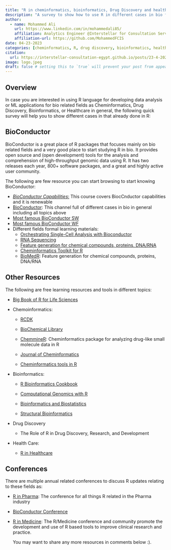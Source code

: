 ```yaml
---
title: "R in cheminformatics, bioinformatics, Drug Discovery and healthcare"
description: "A survey to show how to use R in different cases in bio fields"
author:
  - name: Mohammed Ali
    url: https://www.linkedin.com/in/mohammedali85/
    affiliation: Analytics Engineer @Interstellar for Consultation Services | EgyptR and AfricaR Communities leadership member
    affiliation-url: https://github.com/MohammedFCIS 
date: 04-23-2023
categories: [cheminformatics, R, drug discovery, bioinformatics, healthcare] # self-defined categories
citation: 
  url: https://interstellar-consultation-egypt.github.io/posts/23-4-2023-pharma-in-r 
image: logo.jpeg
draft: false # setting this to `true` will prevent your post from appearing on your listing page until you're ready!
---
```


## Overview

In case you are interested in using R language for developing data analysis or ML applications for bio related fields as Cheminformatics, Drug Discovery, Bioinformatics, or Healthcare in general, the following quick survey will help you to show different cases in that already done in R:

## BioConductor

BioConductor is a great place of R packages that focuses mainly on bio related fields and a very good place to start studying R in bio. It provides open source and (open development) tools for the analysis and comprehension of high-throughput genomic data using R. It has two releases each year, 800+ software packages, and a great and highly active user community.

The following are few resource you can start browsing to start knowing BioConductor:

-   [*BioConductor Capabilities*:](https://www.bioconductor.org/help/course-materials/) This course covers BiocCnductor capabilities and it is renewable
-   [BioConductor](https://www.youtube.com/user/bioconductor): This channel full of different cases in bio in general including all topics above
-   [Most famous BioConductor SW](https://www.bioconductor.org/packages/release/BiocViews.html#___Software)
-   [Most famous BioConductor WF](https://www.bioconductor.org/packages/release/BiocViews.html#___Workflow)
-   Different fields formal learning materials:
    -   [Orchestrating Single-Cell Analysis with Bioconductor](https://bioconductor.org/books/release/OSCA/)
    -   [RNA Sequencing](https://www.bioconductor.org/packages/devel/bioc/vignettes/DESeq2/inst/doc/DESeq2.html) 
    -   [Feature generation for chemical compounds, proteins, DNA/RNA](https://rdrr.io/bioc/BioMedR/f/inst/doc/BioMedR.pdf)
    -   [Cheminformatics Toolkit for R](https://bioconductor.org/packages/devel/bioc/vignettes/ChemmineR/inst/doc/ChemmineR.html)
    -   [BioMedR](https://rdrr.io/bioc/BioMedR/f/inst/doc/BioMedR.pdf): Feature generation for chemical compounds, proteins, DNA/RNA

## Other Resources

The following are free learning resources and tools in different topics:

-   [Big Book of R for Life Sciences](https://www.bigbookofr.com/life-sciences.html)

-   Chemoinformatics:

    -   [RCDK](https://cran.r-project.org/web/packages/rcdk/vignettes/using-rcdk.html)

    -   [BioChemical Library](https://www.frontiersin.org/articles/10.3389/fphar.2022.833099/full)

    -   [ChemmineR](https://bioconductor.org/packages/devel/bioc/vignettes/ChemmineR/inst/doc/ChemmineR.html): Cheminformatics package for analyzing drug-like small molecule data in R

    -   [Journal of Cheminformatics](https://jcheminf.biomedcentral.com/)

    -   [Cheminformatics tools in R](https://riveradelgado.com/post/2021/04/18/chemistry-in-r/)

-   Bioinformatics:

    -   [R Bioinformatics Cookbook](https://www.packtpub.com/business-other/r-bioinformatics-cookbook)

    -   [Computational Genomics with R](https://compgenomr.github.io/book/)

    -   [Bioinformatics and Biostatistics](https://github.com/qinwf/awesome-R#bioinformatics-and-biostatistics)

    -   [Structural Bioinformatics](http://thegrantlab.org/bio3d/)

-   Drug Discovery

    -   The Role of R in Drug Discovery, Research, and Development

-   Health Care:

    -   [R in Healthcare](https://anyinstructor.com/r-healthcare/)

## Conferences

There are multiple annual related conferences to discuss R updates relating to these fields as:

-   [R in Pharma](https://rinpharma.com/): The conference for all things R related in the Pharma industry

-   [BioConductor Conference](https://bioc2021.bioconductor.org/)

-   [R in Medicine](https://events.linuxfoundation.org/r-medicine/): The R/Medicine conference and community promote the development and use of R based tools to improve clinical research and practice.

    You may want to share any more resources in comments below :).
